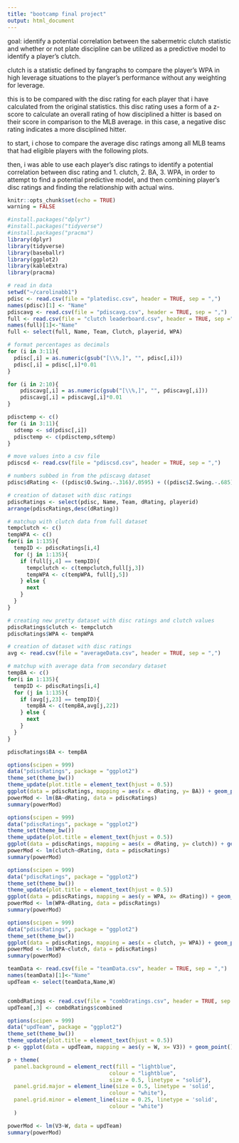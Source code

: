 ---
title: "bootcamp final project"
output: html_document
---

goal: identify a potential correlation between the sabermetric
clutch statistic and whether or not plate discipline can be 
utilized as a predictive model to identify a player's clutch.

clutch is a statistic defined by fangraphs to
compare the player's WPA in high leverage 
situations to the player's performance
without any weighting for leverage.

this is to be compared with the disc rating for each player
that i have calculated from the original statistics. 
this disc rating uses a form of a z-score to calculate 
an overall rating of how disciplined a hitter is based on 
their score in comparison to the MLB average. in this case, 
a negative disc rating indicates a more disciplined hitter.

to start, i chose to compare the average disc ratings among all
MLB teams that had eligible players with the following plots.

then, i was able to use each player's disc ratings to identify 
a potential correlation between disc rating and 1. clutch, 2. BA, 3. WPA, in order
to attempt to find a potential predictive model, and then combining player's
disc ratings and finding the relationship with actual wins.

```{r setup, include=FALSE}
knitr::opts_chunk$set(echo = TRUE)
warning = FALSE
```

```{r packages}
#install.packages("dplyr")
#install.packages("tidyverse")
#install.packages("pracma")
library(dplyr)
library(tidyverse)
library(baseballr)
library(ggplot2)
library(kableExtra)
library(pracma)
```


```{r data reading}
# read in data
setwd("~/carolinabb1")
pdisc <- read.csv(file = "platedisc.csv", header = TRUE, sep = ",")
names(pdisc)[1] <- "Name"
pdiscavg <- read.csv(file = "pdiscavg.csv", header = TRUE, sep = ",")
full <- read.csv(file = "clutch leaderboard.csv", header = TRUE, sep =",")
names(full)[1]<-"Name"
full <- select(full, Name, Team, Clutch, playerid, WPA)
```


```{r percents formatting}
# format percentages as decimals
for (i in 3:11){
  pdisc[,i] = as.numeric(gsub("[\\%,]", "", pdisc[,i]))
  pdisc[,i] = pdisc[,i]*0.01
}

for (i in 2:10){
    pdiscavg[,i] = as.numeric(gsub("[\\%,]", "", pdiscavg[,i]))
    pdiscavg[,i] = pdiscavg[,i]*0.01
}
```


```{r standard dev. calc}
pdisctemp <- c()
for (i in 3:11){
  sdtemp <- sd(pdisc[,i])
  pdisctemp <- c(pdisctemp,sdtemp)
}

# move values into a csv file
pdiscsd <- read.csv(file = "pdiscsd.csv", header = TRUE, sep = ",")
```


```{r disc rating}
# numbers subbed in from the pdiscavg dataset
pdisc$dRating <- ((pdisc$O.Swing.-.316)/.0595) + ((pdisc$Z.Swing.-.685)/0.0584) + ((pdisc$Swing.- .470)/0.0496) - ((pdisc$O.Contact.-.627)/0.08) - ((pdisc$Z.Contact.-.849)/0.0443) - ((pdisc$Contact.-.762)/0.0529) - ((pdisc$Zone.-.418)/0.0202)+ ((pdisc$F.Strike.-.609)/0.0338)+ ((pdisc$SwStr.-.112)/0.0289)

```


```{r creation of dataset}

# creation of dataset with disc ratings
pdiscRatings <- select(pdisc, Name, Team, dRating, playerid)
arrange(pdiscRatings,desc(dRating))

# matchup with clutch data from full dataset
tempclutch <- c()
tempWPA <- c()
for(i in 1:135){
  tempID <- pdiscRatings[i,4]
  for (j in 1:135){
    if (full[j,4] == tempID){
      tempclutch <- c(tempclutch,full[j,3])
      tempWPA <- c(tempWPA, full[j,5])
    } else {
      next
    }
  }
}

# creating new pretty dataset with disc ratings and clutch values
pdiscRatings$clutch <- tempclutch
pdiscRatings$WPA <- tempWPA
```

```{r average addition}
# creation of dataset with disc ratings
avg <- read.csv(file = "averageData.csv", header = TRUE, sep = ",")

# matchup with average data from secondary dataset
tempBA <- c()
for(i in 1:135){
  tempID <- pdiscRatings[i,4]
  for (j in 1:135){
    if (avg[j,23] == tempID){
      tempBA <- c(tempBA,avg[j,22])
    } else {
      next
    }
  }
}

pdiscRatings$BA <- tempBA
```

```{r BA vs. Disc}
options(scipen = 999)
data("pdiscRatings", package = "ggplot2")
theme_set(theme_bw())
theme_update(plot.title = element_text(hjust = 0.5))
ggplot(data = pdiscRatings, mapping = aes(x = dRating, y= BA)) + geom_point() + geom_smooth(method = "loess", se = F) + labs(title = "Disc Rating vs. BA of Individual Players", x = "Disc Rating", y = "BA")
powerMod <- lm(BA~dRating, data = pdiscRatings)
summary(powerMod)

```


```{r comparison between drating & clutch}
options(scipen = 999)
data("pdiscRatings", package = "ggplot2")
theme_set(theme_bw())
theme_update(plot.title = element_text(hjust = 0.5))
ggplot(data = pdiscRatings, mapping = aes(x = dRating, y= clutch)) + geom_point() + geom_smooth(method = "loess", se = F) + labs(title = "Disc Rating vs. Clutch of Individual Players", x = "Disc Rating", y = "Clutch")
powerMod <- lm(clutch~dRating, data = pdiscRatings)
summary(powerMod)
```


```{r comparison of WPA vs. Disc Rating}
options(scipen = 999)
data("pdiscRatings", package = "ggplot2")
theme_set(theme_bw())
theme_update(plot.title = element_text(hjust = 0.5))
ggplot(data = pdiscRatings, mapping = aes(y = WPA, x= dRating)) + geom_point() + geom_smooth(method = "loess", se = F) + labs(title = "Disc Rating vs. WPA of Individual Players", x = "Disc Rating", y = "WPA")
powerMod <- lm(WPA~dRating, data = pdiscRatings)
summary(powerMod)
```

```{r comparison of WPA vs. Clutch}
options(scipen = 999)
data("pdiscRatings", package = "ggplot2")
theme_set(theme_bw())
ggplot(data = pdiscRatings, mapping = aes(x = clutch, y= WPA)) + geom_point() + geom_smooth(method = "loess", se = F) + labs(title = "Disc Rating vs. Clutch of Individual Players", y = "WPA", x = "Clutch")
powerMod <- lm(WPA~clutch, data = pdiscRatings)
summary(powerMod)
```


```{r}
teamData <- read.csv(file = "teamData.csv", header = TRUE, sep = ",")
names(teamData)[1]<-"Name"
updTeam <- select(teamData,Name,W)


combdRatings <- read.csv(file = "combDratings.csv", header = TRUE, sep = ",")
updTeam[,3] <- combdRatings$combined
```

```{r combined disc vs. total wins}
options(scipen = 999)
data("updTeam", package = "ggplot2")
theme_set(theme_bw())
theme_update(plot.title = element_text(hjust = 0.5))
p <- ggplot(data = updTeam, mapping = aes(y = W, x= V3)) + geom_point() + geom_smooth(method = "loess", se = F) + labs(title = "Combined Disc Ratings vs. Wins", x = "Disc Ratings", y = "Wins")

p + theme(
  panel.background = element_rect(fill = "lightblue",
                                colour = "lightblue",
                                size = 0.5, linetype = "solid"),
  panel.grid.major = element_line(size = 0.5, linetype = 'solid',
                                colour = "white"), 
  panel.grid.minor = element_line(size = 0.25, linetype = 'solid',
                                colour = "white")
  )

powerMod <- lm(V3~W, data = updTeam)
summary(powerMod)
```

